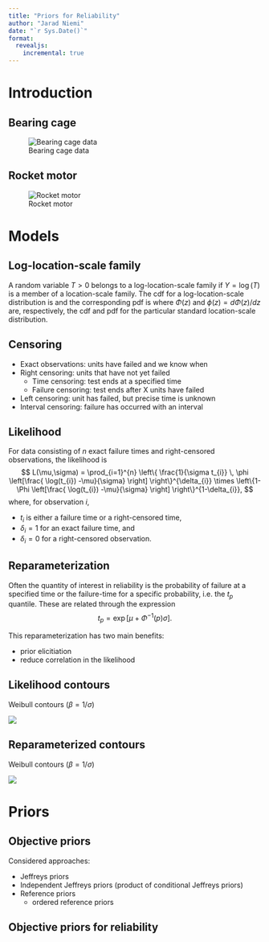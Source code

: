 ```yaml
---
title: "Priors for Reliability"
author: "Jarad Niemi"
date: "`r Sys.Date()`"
format: 
  revealjs:
    incremental: true
---
```


# Introduction

## Bearing cage

![Bearing cage data](include/BearingCageEvent.jpg)

## Rocket motor

![Rocket motor](include/RocketMotorEventPlot.jpg)

# Models

## Log-location-scale family

A random variable $T>0$ belongs to a log-location-scale family if
$Y=\log(T)$ is a member of a location-scale family. 
The cdf for a log-location-scale distribution is
\begin{align}
\label{equation:lls.cdf}
 F(t;\mu, \sigma)&=\Phi\left [\frac{\log(t)-\mu}{\sigma}
\right ], \,\, t > 0
 \end{align}
and the corresponding pdf is
\begin{align}
\label{equation:lls.pdf}
 f(t;\mu, \sigma)&=\frac{1}{ \sigma t} \phi
\left [
\frac{\log(t)-\mu}{\sigma} \right],
 \end{align}
where $\Phi(z)$ and $\phi(z)=d\Phi(z)/dz$ are, respectively,
the cdf and pdf for the
particular standard
location-scale distribution.


## Censoring

- Exact observations: units have failed and we know when
- Right censoring: units that have not yet failed
    - Time censoring: test ends at a specified time
    - Failure censoring: test ends after X units have failed
- Left censoring: unit has failed, but precise time is unknown
- Interval censoring: failure has occurred with an interval


## Likelihood

For
data consisting of $n$ exact failure times and right-censored observations,
the likelihood is
$$
L(\mu,\sigma) = \prod_{i=1}^{n}
\left\{ \frac{1}{\sigma t_{i}} \, \phi
\left[\frac{ \log(t_{i}) -\mu}{\sigma}
\right]
\right\}^{\delta_{i}}
\times
\left\{1-\Phi \left[\frac{ \log(t_{i}) -\mu}{\sigma}
\right] \right\}^{1-\delta_{i}},
$$
where, for observation $i$, 

- $t_{i}$ is either a failure time or a right-censored time, 
- $\delta_{i}=1$ for an exact failure time, and
- $\delta_{i}=0$ for a right-censored observation.

## Reparameterization

Often the quantity of interest in reliability is the probability of failure at
a specified time or the failure-time for a specific probability, 
i.e. the $t_p$ quantile. 
These are related through the expression
$$t_{p}=\exp[\mu + \Phi^{-1}(p)\sigma].$$

This reparameterization has two main benefits:

- prior elicitiation
- reduce correlation in the likelihood


## Likelihood contours

Weibull contours ($\beta = 1/\sigma$)

![](include/RocketMotorContour_eta_beta.jpg)

## Reparameterized contours

Weibull contours ($\beta = 1/\sigma$)

![](include/RocketMotorContour_t005_beta.jpg)


# Priors

## Objective priors

Considered approaches:

- Jeffreys priors
- Independent Jeffreys priors (product of conditional Jeffreys priors)
- Reference priors
    - ordered reference priors
    
    
## Objective priors for reliability

